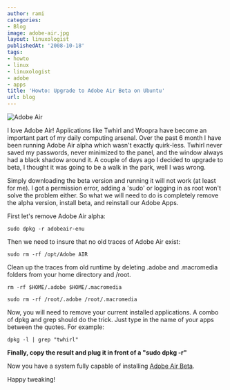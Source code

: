 ```yaml
---
author: rami
categories:
- Blog
image: adobe-air.jpg
layout: linuxologist
publishedAt: '2008-10-18'
tags:
- howto
- linux
- linuxologist
- adobe
- apps
title: 'Howto: Upgrade to Adobe Air Beta on Ubuntu'
url: blog
---
```


![Adobe Air](/assets/images/content/blog/adobe-air.jpg)

I love Adobe Air! Applications like Twhirl and Woopra have become an important part of my daily computing arsenal. Over the past 6 month I have been running Adobe Air alpha which wasn't exactly quirk-less. Twhirl never saved my passwords, never minimized to the panel, and the window always had a black shadow around it. A couple of days ago I decided to upgrade to beta, I thought it was going to be a walk in the park, well I was wrong.

Simply downloading the beta version and running it will not work (at least for me). I got a permission error, adding a 'sudo' or logging in as root won't solve the problem either. So what we will need to do is completely remove the alpha version, install beta, and reinstall our Adobe Apps.

First let's remove Adobe Air alpha: 

    sudo dpkg -r adobeair-enu

Then we need to insure that no old traces of Adobe Air exist: 

    sudo rm -rf /opt/Adobe AIR
Clean up the traces from old runtime by deleting .adobe and .macromedia folders from your home directory and /root. 

    rm -rf $HOME/.adobe $HOME/.macromedia

    sudo rm -rf /root/.adobe /root/.macromedia

Now, you will need to remove your current installed applications. A combo of dpkg and grep should do the trick. Just type in the name of your apps between the quotes. For example: 

    dpkg -l | grep "twhirl"

**Finally, copy the result and plug it in front of a "sudo dpkg -r"**

Now you have a system fully capable of installing [Adobe Air Beta](http://labs.adobe.com/technologies/air/linux/).

Happy tweaking!